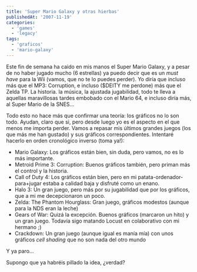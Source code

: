 ```yaml
---
title: 'Super Mario Galaxy y otras hierbas'
publishedAt: '2007-11-19'
categories:
  - 'games'
  - 'legacy'
tags:
  - 'graficos'
  - 'mario-galaxy'
---
```


Este fin de semana ha caido en mis manos el Super Mario Galaxy, y a pesar de no haber jugado mucho (6 estrellas) ya puedo decir que es un _must have_ para la Wii (vamos, que no te lo puedes perder). Yo diría que incluso más que el MP3: Corruption, e incluso ($DEITY me perdone) más que el Zelda TP. La historia. la música, la ajustada jugabilidad, todo te lleva a aquellas maravillosas tardes embobado con el Mario 64, e incluso diría más, al Super Mario de la SNES...

Todo esto no hace más que confirmar una teoría: los gráficos no lo son todo. Ayudan, claro que si, pero desde luego yo es el aspecto en el que menos me importa perder. Vamos a repasar mis últimos grandes juegos (los que más me han gustado) y sus gráficos correspondientes. Intentaré hacerlo en orden cronológico inverso (toma ya!):

- Mario Galaxy: Los gráficos están bien, sin duda, pero vamos, no es lo más importante.
- Metroid Prime 3: Corruption: Buenos gráficos también, pero priman más el control y la historia.
- Call of Duty 4: Los gráficos están bien, pero en mi patata-ordenador-para+jugar estaba a calidad baja y disfruté como un enano.
- Halo 3: Un gran juego, pero más por su jugabilidad que por los gráficos, que a mi me decepcionaron un poco.
- Zelda: The Phantom Hourglass: Gran juego, gráficos modestos (aunque para la NDS eran la leche)
- Gears of War: Quizá la excepción. Buenos gráficos (marcaron un hito) y un gran juego. Todavía sigo matando Locust en colaborativo con mi hermano ;)
- Crackdown: Un gran juego (aunque igual es manía mía) con unos gráficos _cell shading_ que no son nada del otro mundo

Y ya paro...

Supongo que ya habréis pillado la idea, ¿verdad?
